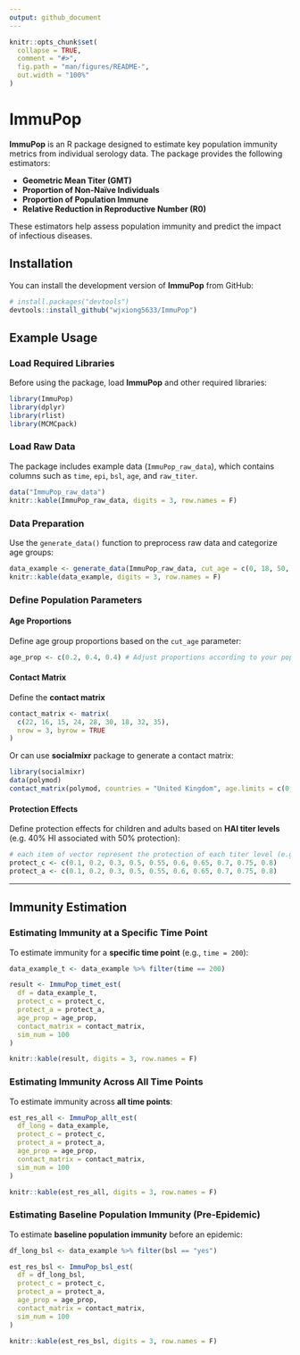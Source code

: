 ```yaml
---
output: github_document
---
```


<!-- README.md is generated from README.Rmd. Please edit that file -->

```r
knitr::opts_chunk$set(
  collapse = TRUE,
  comment = "#>",
  fig.path = "man/figures/README-",
  out.width = "100%"
)
```

# ImmuPop

<!-- badges: start -->
<!-- [![R-CMD-check](https://github.com/wjxiong5633/ImmunPop/actions/workflows/R-CMD-check.yaml/badge.svg)](https://github.com/wjxiong5633/ImmunPop/actions/workflows/R-CMD-check.yaml) -->
<!-- [![Codecov test coverage](https://codecov.io/gh/wjxiong5633/ImmunPop/graph/badge.svg)](https://app.codecov.io/gh/wjxiong5633/ImmunPop) -->
<!-- badges: end -->

**ImmuPop** is an R package designed to estimate key population immunity metrics from individual serology data. The package provides the following estimators:

- **Geometric Mean Titer (GMT)**
- **Proportion of Non-Naïve Individuals**
- **Proportion of Population Immune**
- **Relative Reduction in Reproductive Number (R0)**

These estimators help assess population immunity and predict the impact of infectious diseases.

## Installation

You can install the development version of **ImmuPop** from GitHub:

```r
# install.packages("devtools")
devtools::install_github("wjxiong5633/ImmuPop")
```

## Example Usage

### Load Required Libraries

Before using the package, load **ImmuPop** and other required libraries:

```r
library(ImmuPop)
library(dplyr)
library(rlist)
library(MCMCpack)
```

### Load Raw Data

The package includes example data (`ImmuPop_raw_data`), which contains columns such as `time`, `epi`, `bsl`, `age`, and `raw_titer`.

```r
data("ImmuPop_raw_data")
knitr::kable(ImmuPop_raw_data, digits = 3, row.names = F)
```

### Data Preparation

Use the `generate_data()` function to preprocess raw data and categorize age groups:

```r
data_example <- generate_data(ImmuPop_raw_data, cut_age = c(0, 18, 50, 100))
knitr::kable(data_example, digits = 3, row.names = F)
```

### Define Population Parameters

#### Age Proportions

Define age group proportions based on the `cut_age` parameter:

```r
age_prop <- c(0.2, 0.4, 0.4) # Adjust proportions according to your population
```

#### Contact Matrix

Define the **contact matrix**

```r
contact_matrix <- matrix(
  c(22, 16, 15, 24, 28, 30, 18, 32, 35),
  nrow = 3, byrow = TRUE
)
```

Or can use **socialmixr** package to generate a contact matrix:

```r
library(socialmixr)
data(polymod)
contact_matrix(polymod, countries = "United Kingdom", age.limits = c(0, 1, 5, 15))
```

#### Protection Effects

Define protection effects for children and adults based on **HAI titer levels** (e.g. 40% HI associated with 50% protection):

```r
# each item of vector represent the protection of each titer level (e.g. 1-10 titer level)
protect_c <- c(0.1, 0.2, 0.3, 0.5, 0.55, 0.6, 0.65, 0.7, 0.75, 0.8)
protect_a <- c(0.1, 0.2, 0.3, 0.5, 0.55, 0.6, 0.65, 0.7, 0.75, 0.8)
```

---

## Immunity Estimation

### Estimating Immunity at a Specific Time Point

To estimate immunity for a **specific time point** (e.g., `time = 200`):

```r
data_example_t <- data_example %>% filter(time == 200)

result <- ImmuPop_timet_est(
  df = data_example_t,
  protect_c = protect_c,
  protect_a = protect_a,
  age_prop = age_prop,
  contact_matrix = contact_matrix,
  sim_num = 100
)

knitr::kable(result, digits = 3, row.names = F)
```

### Estimating Immunity Across All Time Points

To estimate immunity across **all time points**:

```r
est_res_all <- ImmuPop_allt_est(
  df_long = data_example,
  protect_c = protect_c,
  protect_a = protect_a,
  age_prop = age_prop,
  contact_matrix = contact_matrix,
  sim_num = 100
)

knitr::kable(est_res_all, digits = 3, row.names = F)
```

### Estimating Baseline Population Immunity (Pre-Epidemic)

To estimate **baseline population immunity** before an epidemic:

```r
df_long_bsl <- data_example %>% filter(bsl == "yes")

est_res_bsl <- ImmuPop_bsl_est(
  df = df_long_bsl,
  protect_c = protect_c,
  protect_a = protect_a,
  age_prop = age_prop,
  contact_matrix = contact_matrix,
  sim_num = 100
)

knitr::kable(est_res_bsl, digits = 3, row.names = F)
```

